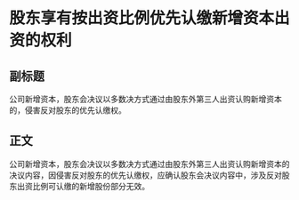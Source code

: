# 股东享有按出资比例优先认缴新增资本出资的权利
## 副标题
公司新增资本，股东会决议以多数决方式通过由股东外第三人出资认购新增资本的，侵害反对股东的优先认缴权。
## 正文
公司新增资本，股东会决议以多数决方式通过由股东外第三人出资认购新增资本的决议内容，因侵害反对股东的优先认缴权，应确认股东会决议内容中，涉及反对股东出资比例可认缴的新增股份部分无效。